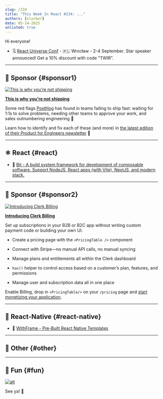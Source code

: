 ```yaml
---
slug: /234
title: "This Week In React #234: ..."
authors: [slorber]
date: 05-14-2025
unlisted: true
---
```


Hi everyone!

<Todo />

*   🗓 [React Universe Conf](https://www.reactuniverseconf.com/?utm_campaign=RUC2025&utm_source=TWIRpartnership&utm_content=savethedate) - 🇵🇱 Wrocław - 2-4 September. Star speaker announced! Get a 10% discount with code "TWIR".

<!-- truncate -->


<Support />

---

## 💸 Sponsor {#sponsor1}

[![This is why you're not shipping](/emails/issues/234/posthog.jpg)](https://go.posthog.com/twir-may14)

**[This is why you're not shipping](https://go.posthog.com/twir-may14)**

Some red flags [PostHog](https://go.posthog.com/twir-may14-ph) has found in teams failing to ship fast: waiting for 1:1s to solve problems, needing other teams to approve your work, and sales outnumbering engineering 🚩

Learn how to identify and fix each of these (and more) in [the latest edition of their Product for Engineers newsletter](https://go.posthog.com/twir-may14) 💪

---

## ⚛️ React {#react}

<Todo />

- 💸 [Bit - A build system framework for development of composable software. Support NodeJS, React apps (with Vite), NextJS, and modern stack.](https://bit.dev/?utm_source=ThisWeekInReact&utm_id=8&utm_medium=newsletter)

<SubscribeFormEmbed placement="middle" />

---

## 💸 Sponsor {#sponsor2}

[![Introducing Clerk Billing](/emails/issues/234/clerk.jpg)](https://go.clerk.com/LphCouG)

**[Introducing Clerk Billing](https://go.clerk.com/LphCouG)**

Set up subscriptions in your B2B or B2C app without writing custom payment code or building your own UI.

*   Create a pricing page with the `<PricingTable />` component
    
*   Connect with Stripe—no manual API calls, no manual syncing
    
*   Manage plans and entitlements all within the Clerk dashboard
    
*   `has()` helper to control access based on a customer’s plan, features, and permissions
    
*   Manage user and subscription data all in one place
    

Enable Billing, drop in `<PricingTable/>` on your `/pricing` page and [start monetizing your application](https://go.clerk.com/LphCouG).

---

## 📱 React-Native {#react-native}

<Todo />

- 💸 [WithFrame - Pre-Built React Native Templates](https://withfra.me)

---

## 🔀 Other {#other}

<Todo />

---

## 🤭 Fun {#fun}

<Todo />

[![alt](/emails/issues/215/meme.jpg)](https://twitter.com/TODOTODOTODOTODOTODOTODOTODOTODOTODOTODO)

See ya! 👋
